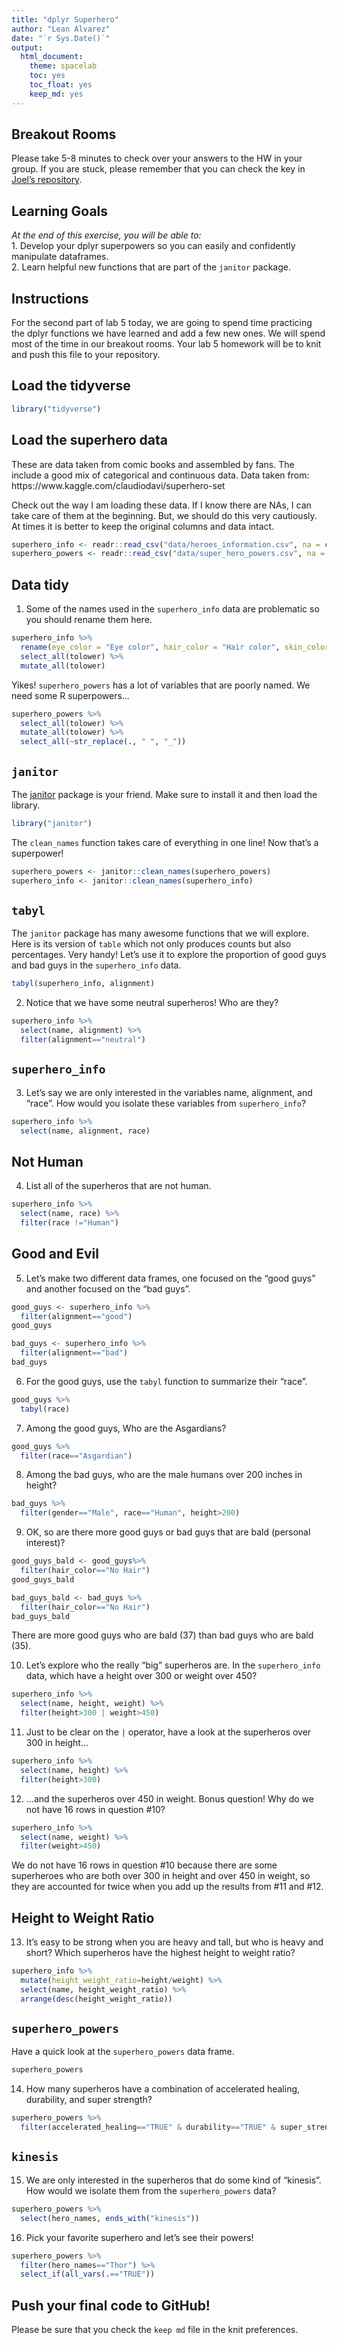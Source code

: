 ```yaml
---
title: "dplyr Superhero"
author: "Lean Alvarez"
date: "`r Sys.Date()`"
output:
  html_document: 
    theme: spacelab
    toc: yes
    toc_float: yes
    keep_md: yes
---
```


## Breakout Rooms  
Please take 5-8 minutes to check over your answers to the HW in your group. If you are stuck, please remember that you can check the key in [Joel's repository](https://github.com/jmledford3115/BIS15LW2021_jledford).  

## Learning Goals  
*At the end of this exercise, you will be able to:*    
1. Develop your dplyr superpowers so you can easily and confidently manipulate dataframes.  
2. Learn helpful new functions that are part of the `janitor` package.  

## Instructions
For the second part of lab 5 today, we are going to spend time practicing the dplyr functions we have learned and add a few new ones. We will spend most of the time in our breakout rooms. Your lab 5 homework will be to knit and push this file to your repository.  

## Load the tidyverse
```r
library("tidyverse")
```

## Load the superhero data
These are data taken from comic books and assembled by fans. The include a good mix of categorical and continuous data.  Data taken from: https://www.kaggle.com/claudiodavi/superhero-set  

Check out the way I am loading these data. If I know there are NAs, I can take care of them at the beginning. But, we should do this very cautiously. At times it is better to keep the original columns and data intact.  
```r
superhero_info <- readr::read_csv("data/heroes_information.csv", na = c("", "-99", "-"))
superhero_powers <- readr::read_csv("data/super_hero_powers.csv", na = c("", "-99", "-"))
```

## Data tidy
1. Some of the names used in the `superhero_info` data are problematic so you should rename them here.  
```r
superhero_info %>% 
  rename(eye_color = "Eye color", hair_color = "Hair color", skin_color = "Skin color") %>% 
  select_all(tolower) %>% 
  mutate_all(tolower)
```

Yikes! `superhero_powers` has a lot of variables that are poorly named. We need some R superpowers...
```r
superhero_powers %>% 
  select_all(tolower) %>% 
  mutate_all(tolower) %>% 
  select_all(~str_replace(., " ", "_"))
```


## `janitor`
The [janitor](https://garthtarr.github.io/meatR/janitor.html) package is your friend. Make sure to install it and then load the library.

```r
library("janitor")
```

The `clean_names` function takes care of everything in one line! Now that's a superpower!
```r
superhero_powers <- janitor::clean_names(superhero_powers)
superhero_info <- janitor::clean_names(superhero_info)
```

## `tabyl`
The `janitor` package has many awesome functions that we will explore. Here is its version of `table` which not only produces counts but also percentages. Very handy! Let's use it to explore the proportion of good guys and bad guys in the `superhero_info` data.  
```r
tabyl(superhero_info, alignment)
```

2. Notice that we have some neutral superheros! Who are they?
```r
superhero_info %>% 
  select(name, alignment) %>% 
  filter(alignment=="neutral")
```



## `superhero_info`
3. Let's say we are only interested in the variables name, alignment, and "race". How would you isolate these variables from `superhero_info`?
```r
superhero_info %>% 
  select(name, alignment, race)
```


## Not Human
4. List all of the superheros that are not human.
```r
superhero_info %>% 
  select(name, race) %>% 
  filter(race !="Human")
```


## Good and Evil
5. Let's make two different data frames, one focused on the "good guys" and another focused on the "bad guys".
```r
good_guys <- superhero_info %>% 
  filter(alignment=="good")
good_guys
```

```r
bad_guys <- superhero_info %>% 
  filter(alignment=="bad")
bad_guys
```

6. For the good guys, use the `tabyl` function to summarize their "race".
```r
good_guys %>% 
  tabyl(race)
```

7. Among the good guys, Who are the Asgardians?
```r
good_guys %>% 
  filter(race=="Asgardian")
```

8. Among the bad guys, who are the male humans over 200 inches in height?
```r
bad_guys %>% 
  filter(gender=="Male", race=="Human", height>200)
```


9. OK, so are there more good guys or bad guys that are bald (personal interest)?
```r
good_guys_bald <- good_guys%>% 
  filter(hair_color=="No Hair")
good_guys_bald
```

```r
bad_guys_bald <- bad_guys %>% 
  filter(hair_color=="No Hair")
bad_guys_bald
```
There are more good guys who are bald (37) than bad guys who are bald (35).



10. Let's explore who the really "big" superheros are. In the `superhero_info` data, which have a height over 300 or weight over 450?
```r
superhero_info %>% 
  select(name, height, weight) %>% 
  filter(height>300 | weight>450)
```

11. Just to be clear on the `|` operator,  have a look at the superheros over 300 in height...
```r
superhero_info %>% 
  select(name, height) %>% 
  filter(height>300)
```

12. ...and the superheros over 450 in weight. Bonus question! Why do we not have 16 rows in question #10?
```r
superhero_info %>% 
  select(name, weight) %>% 
  filter(weight>450)
```
We do not have 16 rows in question #10 because there are some superheroes who are both over 300 in height and over 450 in weight, so they are accounted for twice when you add up the results from #11 and #12.


## Height to Weight Ratio
13. It's easy to be strong when you are heavy and tall, but who is heavy and short? Which superheros have the highest height to weight ratio?
```r
superhero_info %>% 
  mutate(height_weight_ratio=height/weight) %>% 
  select(name, height_weight_ratio) %>% 
  arrange(desc(height_weight_ratio))
```


## `superhero_powers`
Have a quick look at the `superhero_powers` data frame.  
```r
superhero_powers
```

14. How many superheros have a combination of accelerated healing, durability, and super strength?
```r
superhero_powers %>% 
  filter(accelerated_healing=="TRUE" & durability=="TRUE" & super_strength=="TRUE")
```

## `kinesis`
15. We are only interested in the superheros that do some kind of "kinesis". How would we isolate them from the `superhero_powers` data?
```r
superhero_powers %>% 
  select(hero_names, ends_with("kinesis"))
```

16. Pick your favorite superhero and let's see their powers!
```r
superhero_powers %>% 
  filter(hero_names=="Thor") %>% 
  select_if(all_vars(.=="TRUE"))
```

## Push your final code to GitHub!
Please be sure that you check the `keep md` file in the knit preferences.  